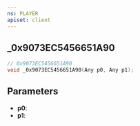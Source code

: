 ```yaml
---
ns: PLAYER
apiset: client
---
```

## _0x9073EC5456651A90

```c
// 0x9073EC5456651A90
void _0x9073EC5456651A90(Any p0, Any p1);
```


## Parameters
* **p0**:
* **p1**: